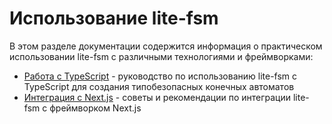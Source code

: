 # Использование lite-fsm

В этом разделе документации содержится информация о практическом использовании lite-fsm с различными технологиями и фреймворками:

- [Работа с TypeScript](/usage/typescript) - руководство по использованию lite-fsm с TypeScript для создания типобезопасных конечных автоматов
- [Интеграция с Next.js](/usage/nextjs) - советы и рекомендации по интеграции lite-fsm с фреймворком Next.js 